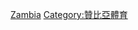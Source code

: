 {{Commons cat|Association football in Zambia}}

[[Category:非洲各國足球|Zambia]]
[[Category:贊比亞體育|Category:贊比亞體育]]
